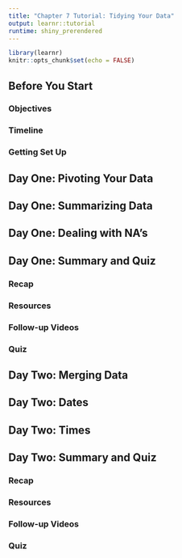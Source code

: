 ```yaml
---
title: "Chapter 7 Tutorial: Tidying Your Data"
output: learnr::tutorial
runtime: shiny_prerendered
---
```


```r
library(learnr)
knitr::opts_chunk$set(echo = FALSE)
```


## Before You Start

### Objectives

### Timeline

### Getting Set Up


## Day One: Pivoting Your Data

## Day One: Summarizing Data

## Day One: Dealing with NA's

## Day One: Summary and Quiz

### Recap

### Resources

### Follow-up Videos

### Quiz

## Day Two: Merging Data

## Day Two: Dates

## Day Two: Times

## Day Two: Summary and Quiz

### Recap

### Resources

### Follow-up Videos

### Quiz